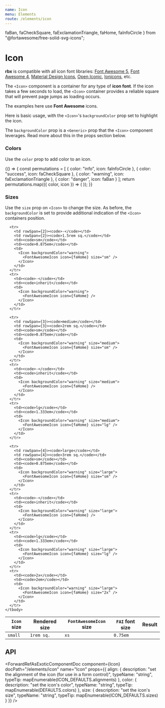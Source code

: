 ```yaml
---
name: Icon
menu: Elements
route: /elements/icon
---
```


  faBan,
  faCheckSquare,
  faExclamationTriangle,
  faHome,
  faInfoCircle
} from "@fortawesome/free-solid-svg-icons";


# Icon

**rbx** is compatible with all icon font libraries:
[Font Awesome 5](https://fontawesome.com),
[Font Awesome 4](http://fontawesome.io/),
[Material Design Icons](https://materialdesignicons.com/),
[Open Iconic](https://useiconic.com/open),
[Ionicons](http://ionicons.com/),
etc.

The `<Icon>` component is a container for any type of **icon font**.
If the icon takes a few seconds to load, the `<Icon>` container provides a reliable square that will prevent page jumps as loading occurs.

The examples here use **Font Awesome** icons.

Here is basic usage, with the `<Icon>`'s `backgroundColor` prop set to highlight the icon.

The `backgroundColor` prop is a `<Generic>` prop that the `<Icon>` component leverages.
Read more about this in the props section below.

<Playground>
  <Icon backgroundColor="warning">
    <FontAwesomeIcon icon={faHome} />
  </Icon>
</Playground>

### Colors

Use the `color` prop to add color to an icon.

<Playground>
  {() => {
    const permutations = [
      { color: "info", icon: faInfoCircle },
      { color: "success", icon: faCheckSquare },
      { color: "warning", icon: faExclamationTriangle },
      { color: "danger", icon: faBan }
    ];
    return permutations.map(({ color, icon }) => (
      <Icon color={color} key={color}>
        <FontAwesomeIcon icon={icon} />
      </Icon>
    ));
  }}
</Playground>

### Sizes

Use the `size` prop on `<Icon>` to change the size.
As before, the `backgroundColor` is set to provide additional indication of the `<Icon>` containers position.

<Playground>
  <Table bordered>
    <thead>
      <tr>
        <th><code>Icon</code> size</th>
        <th>Rendered size</th>
        <th><code>FontAwesomeIcon</code> size</th>
        <th><code>FAI</code> font size</th>
        <th>Result</th>
      </tr>
    </thead>
    <tbody>
      <tr>
        <td><code>small</code></td>
        <td><code>1rem sq.</code></td>
        <td><code>xs</code></td>
        <td><code>0.75em</code></td>
        <td>
          <Icon backgroundColor="warning" size="small">
            <FontAwesomeIcon icon={faHome} size="xs" />
          </Icon>
        </td>
      </tr>

      <tr>
        <td rowSpan={2}><code>-</code></td>
        <td rowSpan={2}><code>1.5rem sq.</code></td>
        <td><code>sm</code></td>
        <td><code>0.875em</code></td>
        <td>
          <Icon backgroundColor="warning">
            <FontAwesomeIcon icon={faHome} size="sm" />
          </Icon>
        </td>
      </tr>
      <tr>
        <td><code>-</code></td>
        <td><code>inherit</code></td>
        <td>
          <Icon backgroundColor="warning">
            <FontAwesomeIcon icon={faHome} />
          </Icon>
        </td>
      </tr>

      <tr>
        <td rowSpan={3}><code>medium</code></td>
        <td rowSpan={3}><code>2rem sq.</code></td>
        <td><code>sm</code></td>
        <td><code>0.875em</code></td>
        <td>
          <Icon backgroundColor="warning" size="medium">
            <FontAwesomeIcon icon={faHome} size="sm" />
          </Icon>
        </td>
      </tr>
      <tr>
        <td><code>-</code></td>
        <td><code>inherit</code></td>
        <td>
          <Icon backgroundColor="warning" size="medium">
            <FontAwesomeIcon icon={faHome} />
          </Icon>
        </td>
      </tr>
      <tr>
        <td><code>lg</code></td>
        <td><code>1.333em</code></td>
        <td>
          <Icon backgroundColor="warning" size="medium">
            <FontAwesomeIcon icon={faHome} size="lg" />
          </Icon>
        </td>
      </tr>

      <tr>
        <td rowSpan={4}><code>large</code></td>
        <td rowSpan={4}><code>3rem sq.</code></td>
        <td><code>sm</code></td>
        <td><code>0.875em</code></td>
        <td>
          <Icon backgroundColor="warning" size="large">
            <FontAwesomeIcon icon={faHome} size="sm" />
          </Icon>
        </td>
      </tr>
      <tr>
        <td><code>-</code></td>
        <td><code>inherit</code></td>
        <td>
          <Icon backgroundColor="warning" size="large">
            <FontAwesomeIcon icon={faHome} />
          </Icon>
        </td>
      </tr>
      <tr>
        <td><code>lg</code></td>
        <td><code>1.333em</code></td>
        <td>
          <Icon backgroundColor="warning" size="large">
            <FontAwesomeIcon icon={faHome} size="lg" />
          </Icon>
        </td>
      </tr>
      <tr>
        <td><code>2x</code></td>
        <td><code>2em</code></td>
        <td>
          <Icon backgroundColor="warning" size="large">
            <FontAwesomeIcon icon={faHome} size="2x" />
          </Icon>
        </td>
      </tr>
    </tbody>

  </Table>
</Playground>

## API

<ForwardRefAsExoticComponentDoc
  component={Icon}
  docPath="/elements/icon"
  name="Icon"
  props={{
    align: {
      description: "set the alignment of the icon (for use in a form control)",
      typeName: "string",
      typeTip: mapEnumerable(ICON_DEFAULTS.alignments)
    },
    color: {
      description: "set the icon's color",
      typeName: "string",
      typeTip: mapEnumerable(DEFAULTS.colors)
    },
    size: {
      description: "set the icon's size",
      typeName: "string",
      typeTip: mapEnumerable(ICON_DEFAULTS.sizes)
    }
  }}
/>
